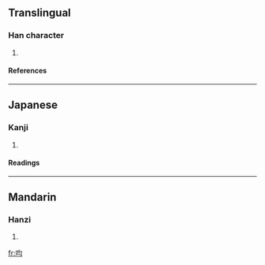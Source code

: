 ==Translingual==
===Han character===
{{Han char|rn=30|rad=口|as=04|sn=7|four=6702<sub>0</sub>|canj=口心一一 (RPMM)}}
# {{defn|Han}}
====References====
{{Han ref|kx=0181.010|dkj=03384|dj=0398.070|hdz=10592.090|uh=5441|ud=21569|bh=CAA3|bd=51875}}
----
==Japanese==
===Kanji===
{{ja-kanji|grade=|rs=口04}}
# {{defn|Japanese}} 
====Readings====
{{ja-readings|on=[[きん]] (kin)|kun=[[はく]] (haku), [[とむらう]] (tomurau), [[とぶらう]] (toburau)}}
----
==Mandarin==
===Hanzi===
{{cmn-hanzi|pin=[[dāi]] (dai1), [[jùn]] (jun4)|wg=tai<sup>1</sup>, chün<sup>4</sup>}}
# {{defn|Mandarin}}

[[fr:呁]]
